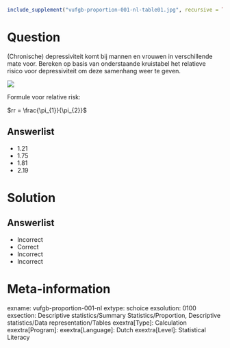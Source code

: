 ```{r, echo = FALSE, results = "hide"}
include_supplement("vufgb-proportion-001-nl-table01.jpg", recursive = TRUE)
```

Question
========
  
(Chronische) depressiviteit komt bij mannen en vrouwen in verschillende mate voor. Bereken op basis van onderstaande kruistabel het relatieve risico voor depressiviteit om deze samenhang weer te geven.

![](vufgb-proportion-001-nl-table01.jpg)
  
Formule voor relative risk:

$rr = \frac{\pi_{1}}{\pi_{2}}$

Answerlist
----------
* 1.21
* 1.75
* 1.81
* 2.19


Solution
========

Answerlist
----------
* Incorrect
* Correct
* Incorrect
* Incorrect

Meta-information
================
exname: vufgb-proportion-001-nl
extype: schoice
exsolution: 0100
exsection: Descriptive statistics/Summary Statistics/Proportion, Descriptive statistics/Data representation/Tables
exextra[Type]: Calculation
exextra[Program]: 
exextra[Language]: Dutch
exextra[Level]: Statistical Literacy